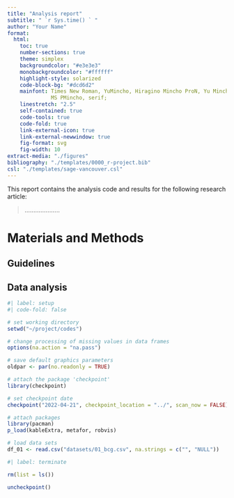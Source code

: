 ```yaml
---
title: "Analysis report"
subtitle: " `r Sys.time() ` "
author: "Your Name"
format: 
  html: 
    toc: true
    number-sections: true
    theme: simplex
    backgroundcolor: "#e3e3e3"
    monobackgroundcolor: "#ffffff"
    highlight-style: solarized
    code-block-bg: "#dcd6d2"
    mainfont: Times New Roman, YuMincho, Hiragino Mincho ProN, Yu Mincho,  
              MS PMincho, serif;
    linestretch: "2.5"
    self-contained: true
    code-tools: true
    code-fold: true
    link-external-icon: true
    link-external-newwindow: true
    fig-format: svg
    fig-width: 10
extract-media: "./figures"
bibliography: "./templates/0000_r-project.bib"
csl: "./templates/sage-vancouver.csl"
---
```

This report contains the analysis code and results for the following research article: 

> ....................

# Materials and Methods
## Guidelines

## Data analysis

```r
#| label: setup
#| code-fold: false

# set working directory
setwd("~/project/codes")

# change processing of missing values in data frames
options(na.action = "na.pass")

# save default graphics parameters
oldpar <- par(no.readonly = TRUE) 

# attach the package 'checkpoint'
library(checkpoint)

# set checkpoint date
checkpoint("2022-04-21", checkpoint_location = "../", scan_now = FALSE)

# attach packages
library(pacman)
p_load(kableExtra, metafor, robvis)

# load data sets
df_01 <- read.csv("datasets/01_bcg.csv", na.strings = c("", "NULL"))
```

```r
#| label: terminate

rm(list = ls())

uncheckpoint()

```
